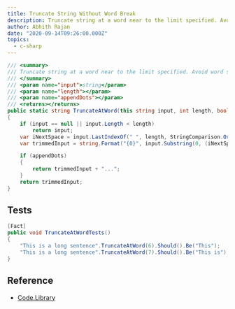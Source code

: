 ```yaml
---
title: Truncate String Without Word Break
description: Truncate string at a word near to the limit specified. Avoid word split.
author: Abhith Rajan
date: "2020-09-14T09:26:00.000Z"
topics:
  - c-sharp
---
```


```cs
/// <summary>
/// Truncate string at a word near to the limit specified. Avoid word split.
/// </summary>
/// <param name="input">string</param>
/// <param name="length"></param>
/// <param name="appendDots"></param>
/// <returns></returns>
public static string TruncateAtWord(this string input, int length, bool appendDots = false)
{
    if (input == null || input.Length < length)
        return input;
    var iNextSpace = input.LastIndexOf(" ", length, StringComparison.Ordinal);
    var trimmedInput = string.Format("{0}", input.Substring(0, (iNextSpace > 0) ? iNextSpace : length).Trim());

    if (appendDots)
    {
        return trimmedInput + "...";
    }
    return trimmedInput;
}
```

## Tests

```cs
[Fact]
public void TruncateAtWordTests()
{
    "This is a long sentence".TruncateAtWord(6).Should().Be("This");
    "This is a long sentence".TruncateAtWord(7).Should().Be("This is");
}
```

## Reference

- [Code.Library](https://github.com/Abhith/Code.Library/blob/master/src/Code.Library/Extensions/StringExtensions.cs/#L511)
